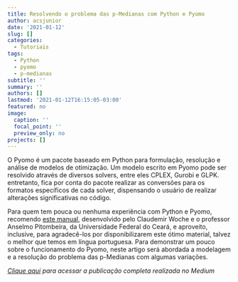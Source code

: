 ```yaml
---
title: Resolvendo o problema das p-Medianas com Python e Pyomo
author: acsjunior
date: '2021-01-12'
slug: []
categories:
  - Tutoriais
tags:
  - Python
  - pyomo
  - p-medianas
subtitle: ''
summary: ''
authors: []
lastmod: '2021-01-12T16:15:05-03:00'
featured: no
image:
  caption: ''
  focal_point: ''
  preview_only: no
projects: []
---
```


O Pyomo é um pacote baseado em Python para formulação, resolução e análise de modelos de otimização. Um modelo escrito em Pyomo pode ser resolvido através de diversos solvers, entre eles CPLEX, Gurobi e GLPK. entretanto, fica por conta do pacote realizar as conversões para os formatos específicos de cada solver, dispensando o usuário de realizar alterações significativas no código.

Para quem tem pouca ou nenhuma experiência com Python e Pyomo, recomendo [este manual](http://www.opl.ufc.br/files/Manual_Pyomo_2020.pdf), desenvolvido pelo Claudemir Woche e o professor Anselmo Pitombeira, da Universidade Federal do Ceará, e aproveito, inclusive, para agradecê-los por disponibilizarem este ótimo material, talvez o melhor que temos em língua portuguesa.
Para demonstrar um pouco sobre o funcionamento do Pyomo, neste artigo será abordada a modelagem e a resolução do problema das p-Medianas com algumas variações.

*[Clique aqui](https://juniorssz.medium.com/resolvendo-o-problema-das-p-medianas-com-python-e-pyomo-351ce0525e00) para acessar a publicação completa realizada no Medium*
